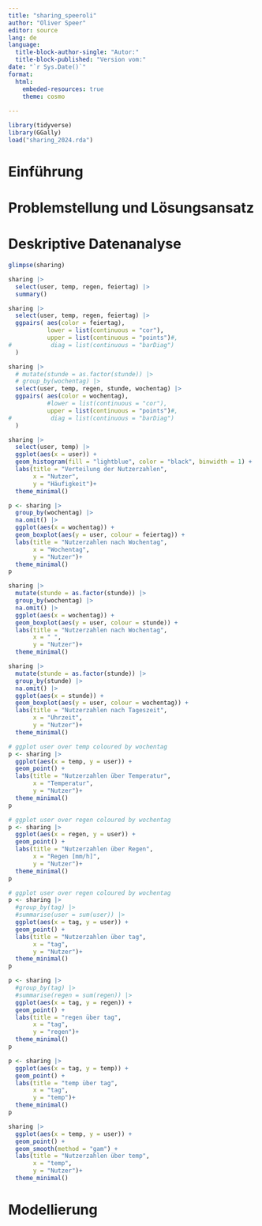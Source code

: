 ```yaml
---
title: "sharing_speeroli"
author: "Oliver Speer"
editor: source
lang: de
language: 
  title-block-author-single: "Autor:"
  title-block-published: "Version vom:"
date: "`r Sys.Date()`"
format:
  html:
    embeded-resources: true
    theme: cosmo
    
---
```


```r
library(tidyverse)
library(GGally)
load("sharing_2024.rda")

```


# Einführung

# Problemstellung und Lösungsansatz

# Deskriptive Datenanalyse
```r
glimpse(sharing)

sharing |> 
  select(user, temp, regen, feiertag) |>
  summary()

sharing |> 
  select(user, temp, regen, feiertag) |>
  ggpairs( aes(color = feiertag),
           lower = list(continuous = "cor"),
           upper = list(continuous = "points")#,
#           diag = list(continuous = "barDiag")
  )

sharing |> 
  # mutate(stunde = as.factor(stunde)) |>
  # group_by(wochentag) |>
  select(user, temp, regen, stunde, wochentag) |>
  ggpairs( aes(color = wochentag),
           #lower = list(continuous = "cor"),
           upper = list(continuous = "points")#,
#           diag = list(continuous = "barDiag")
  )
```


```r
sharing |> 
  select(user, temp) |> 
  ggplot(aes(x = user)) +
  geom_histogram(fill = "lightblue", color = "black", binwidth = 1) +
  labs(title = "Verteilung der Nutzerzahlen",
       x = "Nutzer",
       y = "Häufigkeit")+
  theme_minimal()
```


```r
p <- sharing |> 
  group_by(wochentag) |>
  na.omit() |>
  ggplot(aes(x = wochentag)) +
  geom_boxplot(aes(y = user, colour = feiertag)) +
  labs(title = "Nutzerzahlen nach Wochentag",
       x = "Wochentag",
       y = "Nutzer")+
  theme_minimal()
p
```
```r
sharing |> 
  mutate(stunde = as.factor(stunde)) |>
  group_by(wochentag) |>
  na.omit() |>
  ggplot(aes(x = wochentag)) +
  geom_boxplot(aes(y = user, colour = stunde)) +
  labs(title = "Nutzerzahlen nach Wochentag",
       x = " ",
       y = "Nutzer")+
  theme_minimal()

```

```r
sharing |> 
  mutate(stunde = as.factor(stunde)) |>
  group_by(stunde) |>
  na.omit() |>
  ggplot(aes(x = stunde)) +
  geom_boxplot(aes(y = user, colour = wochentag)) +
  labs(title = "Nutzerzahlen nach Tageszeit",
       x = "Uhrzeit",
       y = "Nutzer")+
  theme_minimal()

```

```r
# ggplot user over temp coloured by wochentag
p <- sharing |> 
  ggplot(aes(x = temp, y = user)) +
  geom_point() +
  labs(title = "Nutzerzahlen über Temperatur",
       x = "Temperatur",
       y = "Nutzer")+
  theme_minimal()
p


```

```r
# ggplot user over regen coloured by wochentag
p <- sharing |> 
  ggplot(aes(x = regen, y = user)) +
  geom_point() +
  labs(title = "Nutzerzahlen über Regen",
       x = "Regen [mm/h]",
       y = "Nutzer")+
  theme_minimal()
p


```

```r
# ggplot user over regen coloured by wochentag
p <- sharing |> 
  #group_by(tag) |>
  #summarise(user = sum(user)) |>
  ggplot(aes(x = tag, y = user)) +
  geom_point() +
  labs(title = "Nutzerzahlen über tag",
       x = "tag",
       y = "Nutzer")+
  theme_minimal()
p


```

```r
p <- sharing |> 
  #group_by(tag) |>
  #summarise(regen = sum(regen)) |>
  ggplot(aes(x = tag, y = regen)) +
  geom_point() +
  labs(title = "regen über tag",
       x = "tag",
       y = "regen")+
  theme_minimal()
p


```

```r
p <- sharing |> 
  ggplot(aes(x = tag, y = temp)) +
  geom_point() +
  labs(title = "temp über tag",
       x = "tag",
       y = "temp")+
  theme_minimal()
p


```

```r
sharing |> 
  ggplot(aes(x = temp, y = user)) +
  geom_point() +
  geom_smooth(method = "gam") +
  labs(title = "Nutzerzahlen über temp",
       x = "temp",
       y = "Nutzer")+
  theme_minimal()
```
# Modellierung